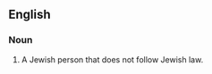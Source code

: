 ==English==
{{rfv}}
===Noun===
{{en-noun|pl=apikorsim}}

# A Jewish person that does not follow Jewish law.